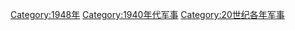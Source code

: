 {{portal|軍事}}
{{Year by category
|m=1
|c=9
|d=4
|y=8
|cat=军事
|sortkey=军事
|parent=20世纪各年军事
|subcat=1940年代军事
}}

[[Category:1948年|Category:1948年]]
[[Category:1940年代军事|Category:1940年代军事]]
[[Category:20世纪各年军事|Category:20世纪各年军事]]